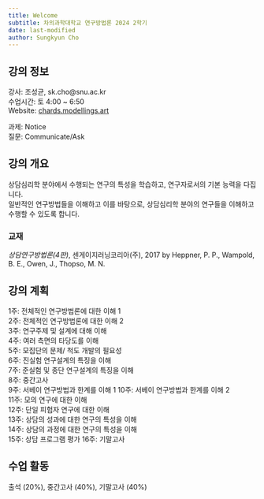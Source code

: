 ```yaml
---
title: Welcome
subtitle: 차의과학대학교 연구방법론 2024 2학기
date: last-modified
author: Sungkyun Cho
---
```

## 강의 정보

강사: 조성균, sk.cho@snu.ac.kr  
수업시간: 토 4:00 ~ 6:50  
Website: [chards.modellings.art](https://chards.modellings.art)

과제: Notice  
질문: Communicate/Ask

## 강의 개요

상담심리학 분야에서 수행되는 연구의 특성을 학습하고, 연구자로서의 기본 능력을 다집니다.  
일반적인 연구방법들을 이해하고 이를 바탕으로, 상담심리학 분야의 연구들을 이해하고 수행할 수 있도록 합니다.

### 교재

*상담연구방법론(4판)*, 센게이지러닝코리아(주), 2017 by Heppner, P. P., Wampold, B. E., Owen, J., Thopso, M. N.


## 강의 계획

1주: 전체적인 연구방법론에 대한 이해 1  
2주: 전체적인 연구방법론에 대한 이해 2  
3주: 연구주제 및 설계에 대해 이해  
4주: 여러 측면의 타당도를 이해  
5주: 모집단의 문제/ 척도 개발의 필요성  
6주: 진실험 연구설계의 특징을 이해  
7주: 준실험 및 종단 연구설계의 특징을 이해  
8주: 중간고사  
9주: 서베이 연구방법과 한계를 이해  1
10주: 서베이 연구방법과 한계를 이해  2  
11주: 모의 연구에 대한 이해  
12주: 단일 피험자 연구에 대한 이해  
13주: 상담의 성과에 대한 연구의 특성을 이해  
14주: 상담의 과정에 대한 연구의 특성을 이해  
15주: 상담 프로그램 평가
16주: 기말고사

## 수업 활동
출석 (20%), 중간고사 (40%), 기말고사 (40%)

